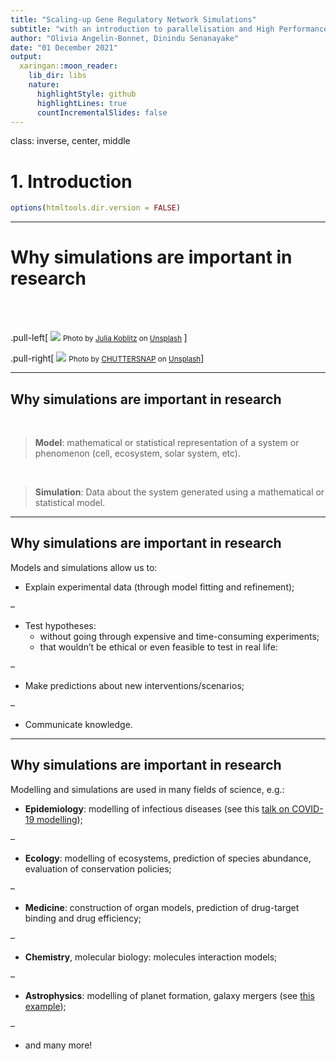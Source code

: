 ```yaml
---
title: "Scaling-up Gene Regulatory Network Simulations"
subtitle: "with an introduction to parallelisation and High Performance Computing"
author: "Olivia Angelin-Bonnet, Dinindu Senanayake"
date: "01 December 2021"
output:
  xaringan::moon_reader:
    lib_dir: libs
    nature:
      highlightStyle: github
      highlightLines: true
      countIncrementalSlides: false
---
```

class: inverse, center, middle

# 1. Introduction


```r
options(htmltools.dir.version = FALSE)
```

---

# Why simulations are important in research

<br />
<br />

.pull-left[
<img src="slides_images/julia-koblitz-RlOAwXt2fEA-unsplash.jpg">
<small>Photo by <a href="https://unsplash.com/@jkoblitz?utm_source=unsplash&utm_medium=referral&utm_content=creditCopyText">Julia Koblitz</a> on <a href="https://unsplash.com/s/photos/experiment?utm_source=unsplash&utm_medium=referral&utm_content=creditCopyText">Unsplash</a> </small>
]

.pull-right[
<img src="slides_images/chuttersnap-UmncJq4KPcA-unsplash.jpg">
<small>Photo by <a href="https://unsplash.com/@chuttersnap?utm_source=unsplash&utm_medium=referral&utm_content=creditCopyText">CHUTTERSNAP</a> on <a href="https://unsplash.com/s/photos/experiment?utm_source=unsplash&utm_medium=referral&utm_content=creditCopyText">Unsplash</a></small>
]

---

## Why simulations are important in research

<br />

> **Model**: mathematical or statistical representation of a system or phenomenon (cell, ecosystem, solar system, etc).

<br />

> **Simulation**: Data about the system generated using a mathematical or statistical model.

---

## Why simulations are important in research

Models and simulations allow us to:

* Explain experimental data (through model fitting and refinement);

--

* Test hypotheses:
  - without going through expensive and time-consuming experiments;
  - that wouldn’t be ethical or even feasible to test in real life:
  
--

* Make predictions about new interventions/scenarios;

--

* Communicate knowledge.

---

## Why simulations are important in research

Modelling and simulations are used in many fields of science, e.g.:

* **Epidemiology**: modelling of infectious diseases (see this [talk on COVID-19 modelling](https://www.youtube.com/watch?v=OhECexc9jt4));

--
 
* **Ecology**: modelling of ecosystems, prediction of species abundance, evaluation of conservation policies;

--

* **Medicine**: construction of organ models, prediction of drug-target binding and drug efficiency;

--

* **Chemistry**, molecular biology: molecules interaction models;

--

* **Astrophysics**: modelling of planet formation, galaxy mergers (see [this example](https://www.youtube.com/watch?v=QcDtJ_-jdMw));

--

* and many more!
